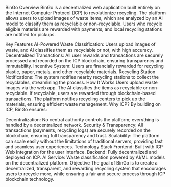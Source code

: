 BinGo Overview
BinGo is a decentralized web application built entirely on the Internet Computer Protocol (ICP) to revolutionize recycling. The platform allows users to upload images of waste items, which are analyzed by an AI model to classify them as recyclable or non-recyclable. Users who recycle eligible materials are rewarded with payments, and local recycling stations are notified for pickups.

Key Features
AI-Powered Waste Classification: Users upload images of waste, and AI classifies them as recyclable or not, with high accuracy.
Decentralized Transactions: All user rewards and transactions are securely processed and recorded on the ICP blockchain, ensuring transparency and immutability.
Incentive System: Users are financially rewarded for recycling plastic, paper, metals, and other recyclable materials.
Recycling Station Notifications: The system notifies nearby recycling stations to collect the recyclables, streamlining the process.
How It Works
Users upload waste images via the web app.
The AI classifies the items as recyclable or non-recyclable.
If recyclable, users are rewarded through blockchain-based transactions.
The platform notifies recycling centers to pick up the materials, ensuring efficient waste management.
Why ICP?
By building on ICP, BinGo ensures:

Decentralization: No central authority controls the platform; everything is handled by a decentralized network.
Security & Transparency: All transactions (payments, recycling logs) are securely recorded on the blockchain, ensuring full transparency and trust.
Scalability: The platform can scale easily without the limitations of traditional servers, providing fast and seamless user experiences.
Technology Stack
Frontend: Built with ICP Web Integration for the user interface.
Backend: Fully decentralized and deployed on ICP.
AI Service: Waste classification powered by AI/ML models on the decentralized platform.
Objective
The goal of BinGo is to create a decentralized, transparent, and rewarding recycling system that encourages users to recycle more, while ensuring a fair and secure process through ICP blockchain technology.

